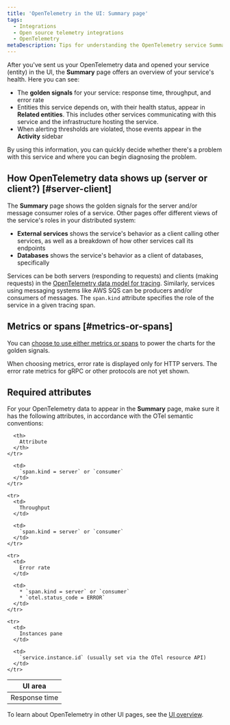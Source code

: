 ```yaml
---
title: 'OpenTelemetry in the UI: Summary page'
tags:
  - Integrations
  - Open source telemetry integrations
  - OpenTelemetry
metaDescription: Tips for understanding the OpenTelemetry service Summary page in the New Relic UI
---
```


After you've sent us your OpenTelemetry data and opened your service (entity) in the UI, the **Summary** page offers an overview of your service's health. Here you can see:
* The **golden signals** for your service: response time, throughput, and error rate
* Entities this service depends on, with their health status, appear in **Related entities**. This includes other services communicating with this service and the infrastructure hosting the service.
* When alerting thresholds are violated, those events appear in the **Activity** sidebar

By using this information, you can quickly decide whether there's a problem with this service and where you can begin diagnosing the problem.

## How OpenTelemetry data shows up (server or client?) [#server-client]

The **Summary** page shows the golden signals for the server and/or message consumer roles of a service. Other pages offer different views of the service's roles in your distributed system:
* **External services** shows the service's behavior as a client calling other services, as well as a breakdown of how other services call its endpoints
* **Databases** shows the service's behavior as a client of databases, specifically

Services can be both servers (responding to requests) and clients (making requests) in the [OpenTelemetry data model for tracing](https://github.com/open-telemetry/opentelemetry-specification/blob/main/specification/trace/semantic_conventions/). Similarly, services using messaging systems like AWS SQS can be producers and/or consumers of messages. The `span.kind` attribute specifies the role of the service in a given tracing span.

## Metrics or spans [#metrics-or-spans]
You can [choose to use either metrics or spans](https://docs.newrelic.com/docs/more-integrations/open-source-telemetry-integrations/opentelemetry/view-your-data/opentelemetry-find-entities/#metric-span-toggle) to power the charts for the golden signals.

<Callout variant="important">
  When choosing metrics, error rate is displayed only for HTTP servers. The error rate metrics for gRPC or other protocols are not yet shown.
</Callout>

## Required attributes
For your OpenTelemetry data to appear in the **Summary** page, make sure it has the following attributes, in accordance with the OTel semantic conventions:

<table>
  <thead>
    <tr>
      <th style={{ width: "200px" }}>
        UI area
      </th>

      <th>
        Attribute
      </th>
    </tr>
  </thead>

  <tbody>
    <tr>
      <td>
        Response time
      </td>

      <td>
        `span.kind = server` or `consumer`
      </td>
    </tr>

    <tr>
      <td>
        Throughput
      </td>

      <td>
        `span.kind = server` or `consumer`
      </td>
    </tr>

    <tr>
      <td>
        Error rate
      </td>

      <td>
        * `span.kind = server` or `consumer`
        * `otel.status_code = ERROR`
      </td>
    </tr>

    <tr>
      <td>
        Instances pane
      </td>

      <td>
        `service.instance.id` (usually set via the OTel resource API)
      </td>
    </tr>
  </tbody>
</table>

To learn about OpenTelemetry in other UI pages, see the [UI overview](/docs/more-integrations/open-source-telemetry-integrations/opentelemetry/view-your-data/opentelemetry-view-your-data).
